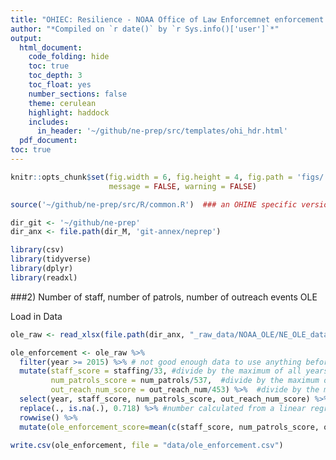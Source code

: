 ```yaml
---
title: "OHIEC: Resilience - NOAA Office of Law Enforcemnet enforcement actions"
author: "*Compiled on `r date()` by `r Sys.info()['user']`*"
output: 
  html_document:
    code_folding: hide
    toc: true
    toc_depth: 3
    toc_float: yes
    number_sections: false
    theme: cerulean
    highlight: haddock
    includes: 
      in_header: '~/github/ne-prep/src/templates/ohi_hdr.html'
  pdf_document:
toc: true
---
```


``` r
knitr::opts_chunk$set(fig.width = 6, fig.height = 4, fig.path = 'figs/',
                      message = FALSE, warning = FALSE)

source('~/github/ne-prep/src/R/common.R')  ### an OHINE specific version of common.R

dir_git <- '~/github/ne-prep'
dir_anx <- file.path(dir_M, 'git-annex/neprep')

library(csv)
library(tidyverse)
library(dplyr)
library(readxl)
```

###2) Number of staff, number of patrols, number of outreach events OLE



Load in Data
```r
ole_raw <- read_xlsx(file.path(dir_anx, "_raw_data/NOAA_OLE/NE_OLE_data.xlsx"))
```

```r
ole_enforcement <- ole_raw %>% 
  filter(year >= 2015) %>% # not good enough data to use anything before 2015
  mutate(staff_score = staffing/33, #divide by the maximum of all years
         num_patrols_score = num_patrols/537,  #divide by the maximum of all years
         out_reach_num_score = out_reach_num/453) %>%  #divide by the maximum of all years
  select(year, staff_score, num_patrols_score, out_reach_num_score) %>% 
  replace(., is.na(.), 0.718) %>% #number calculated from a linear regression of first 3 data points
  rowwise() %>% 
  mutate(ole_enforcement_score=mean(c(staff_score, num_patrols_score, out_reach_num_score), na.rm=T) )

write.csv(ole_enforcement, file = "data/ole_enforcement.csv")
```
